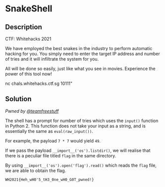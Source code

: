# SnakeShell

## Description

CTF: Whitehacks 2021

We have employed the best snakes in the industry to perform automatic hacking
for you. You simply need to enter the target IP address and number of tries and
it will infiltrate the system for you.

All will be done so easily, just like what you see in movies. Experience the
power of this tool now!

nc chals.whitehacks.ctf.sg 10111"

## Solution

_Pwned by [@teamfreestuff](https://github.com/teamfreestuff)_

The shell has a prompt for number of tries which uses the `input()` function in
Python 2. This function does not take your input as a string, and is essentially
the same as `eval(raw_input())`.

For example, the payload `7 * 7` would yield `49`.

If we pass the payload `__import__('os').listdir()`, we will realise that there
is a peculiar file titled `flag` in the same directory.

By using `__import__('os').open('flag').read()` which reads the `flag` file, we
are able to obtain the flag.

`WH2021{Heh_wH0'5_tH3_0ne_wH0_G0T_pwned!}`
